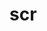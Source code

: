 # scr


<ul className="grid grid-cols-1 md:grid-cols-2 lg:grid-cols-3 xl:grid-cols-4 gap-4 -ml-6">

<ReferenceCard
    title="ah"
    description="Displays all available screeners. /scr all, /scr pm, /scr ah"
    url="/bot/reference/telegram/screeners/scr/ah"
/>
<ReferenceCard
    title="all"
    description="Displays all available screeners. /scr all, /scr pm, /scr ah"
    url="/bot/reference/telegram/screeners/scr/all"
/>
<ReferenceCard
    title="pm"
    description="Displays all available screeners. /scr all, /scr pm, /scr ah"
    url="/bot/reference/telegram/screeners/scr/pm"
/>
</ul>
